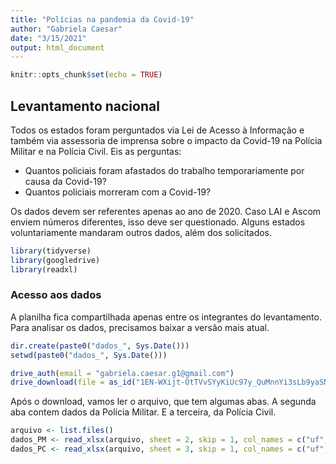 ```yaml
---
title: "Polícias na pandemia da Covid-19"
author: "Gabriela Caesar"
date: "3/15/2021"
output: html_document
---
```


```r
knitr::opts_chunk$set(echo = TRUE)
```

## Levantamento nacional

Todos os estados foram perguntados via Lei de Acesso à Informação e também via assessoria de imprensa sobre o impacto da Covid-19 na Polícia Militar e na Polícia Civil. Eis as perguntas:

- Quantos policiais foram afastados do trabalho temporariamente por causa da Covid-19? 	
- Quantos policiais morreram com a Covid-19?

Os dados devem ser referentes apenas ao ano de 2020. Caso LAI e Ascom enviem números diferentes, isso deve ser questionado. Alguns estados voluntariamente mandaram outros dados, além dos solicitados. 

```r
library(tidyverse)
library(googledrive)
library(readxl)
```

### Acesso aos dados

A planilha fica compartilhada apenas entre os integrantes do levantamento. Para analisar os dados, precisamos baixar a versão mais atual.

```r
dir.create(paste0("dados_", Sys.Date()))
setwd(paste0("dados_", Sys.Date()))

drive_auth(email = "gabriela.caesar.g1@gmail.com")
drive_download(file = as_id("1EN-WXijt-OtTVvSYyKiUc97y_QuMnnYi3sLb9yaSNfM"), type = "xlsx")
```

Após o download, vamos ler o arquivo, que tem algumas abas.
A segunda aba contem dados da Polícia Militar. E a terceira, da Polícia Civil.

```r
arquivo <- list.files()
dados_PM <- read_xlsx(arquivo, sheet = 2, skip = 1, col_names = c("uf", "afastado", "morto", "obs"))
dados_PC <- read_xlsx(arquivo, sheet = 3, skip = 1, col_names = c("uf", "afastado", "morto", "obs"))
```

